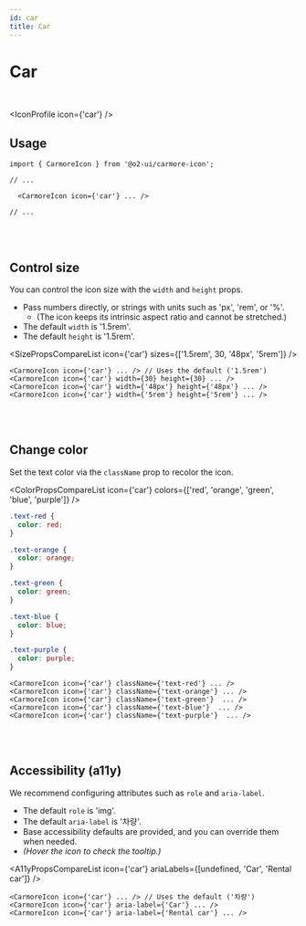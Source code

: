 ```yaml
---
id: car
title: Car
---
```




# Car

<br />

<IconProfile icon={'car'} />

## Usage

```tsx
import { CarmoreIcon } from '@o2-ui/carmore-icon';

// ...

  <CarmoreIcon icon={'car'} ... />

// ...
```

<br />
<br />

## Control size

You can control the icon size with the `width` and `height` props.

- Pass numbers directly, or strings with units such as 'px', 'rem', or '%'.
  - (The icon keeps its intrinsic aspect ratio and cannot be stretched.)
- The default `width` is '1.5rem'.
- The default `height` is '1.5rem'.

<SizePropsCompareList icon={'car'} sizes={['1.5rem', 30, '48px', '5rem']} />

```tsx
<CarmoreIcon icon={'car'} ... /> // Uses the default ('1.5rem')
<CarmoreIcon icon={'car'} width={30} height={30} ... />
<CarmoreIcon icon={'car'} width={'48px'} height={'48px'} ... />
<CarmoreIcon icon={'car'} width={'5rem'} height={'5rem'} ... />
```

<br />
<br />

## Change color

Set the text color via the `className` prop to recolor the icon.

<ColorPropsCompareList icon={'car'} colors={['red', 'orange', 'green', 'blue', 'purple']} />

```css
.text-red {
  color: red;
}

.text-orange {
  color: orange;
}

.text-green {
  color: green;
}

.text-blue {
  color: blue;
}

.text-purple {
  color: purple;
}
```

```tsx
<CarmoreIcon icon={'car'} className={'text-red'} ... />
<CarmoreIcon icon={'car'} className={'text-orange'} ... />
<CarmoreIcon icon={'car'} className={'text-green'}  ... />
<CarmoreIcon icon={'car'} className={'text-blue'}  ... />
<CarmoreIcon icon={'car'} className={'text-purple'}  ... />
```

<br />
<br />

## Accessibility (a11y)

We recommend configuring attributes such as `role` and `aria-label`.

- The default `role` is 'img'.
- The default `aria-label` is '차량'.
- Base accessibility defaults are provided, and you can override them when needed.
- _(Hover the icon to check the tooltip.)_

<A11yPropsCompareList icon={'car'} ariaLabels={[undefined, 'Car', 'Rental car']} />

```tsx
<CarmoreIcon icon={'car'} ... /> // Uses the default ('차량')
<CarmoreIcon icon={'car'} aria-label={'Car'} ... />
<CarmoreIcon icon={'car'} aria-label={'Rental car'} ... />
```
